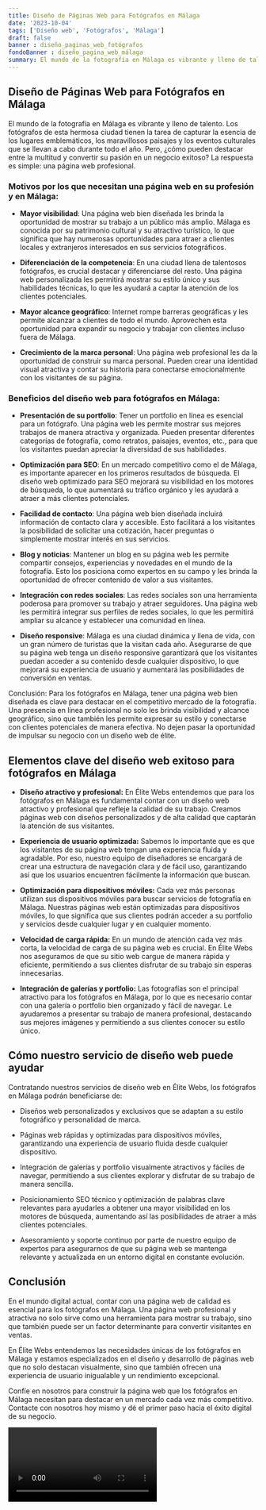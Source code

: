 ```yaml
---
title: Diseño de Páginas Web para Fotógrafos en Málaga
date: '2023-10-04'
tags: ['Diseño web', 'Fotógrafos', 'Málaga']
draft: false
banner : diseño_paginas_web_fotógrafos
fondoBanner : diseño_pagina_web_málaga
summary: El mundo de la fotografía en Málaga es vibrante y lleno de talento. Los fotógrafos de esta hermosa ciudad tienen la tarea de capturar la esencia de los lugares emblemáticos, los maravillosos paisajes y los eventos culturales que se llevan a cabo durante todo el año. Pero, ¿cómo pueden destacar entre la multitud y convertir su pasión en un negocio exitoso? La respuesta es simple una página web profesional.
---
```


## Diseño de Páginas Web para Fotógrafos en Málaga

El mundo de la fotografía en Málaga es vibrante y lleno de talento. Los fotógrafos de esta hermosa ciudad tienen la tarea de capturar la esencia de los lugares emblemáticos, los maravillosos paisajes y los eventos culturales que se llevan a cabo durante todo el año. Pero, ¿cómo pueden destacar entre la multitud y convertir su pasión en un negocio exitoso? La respuesta es simple: una página web profesional.

### Motivos por los que necesitan una página web en su profesión y en Málaga:

- **Mayor visibilidad**: Una página web bien diseñada les brinda la oportunidad de mostrar su trabajo a un público más amplio. Málaga es conocida por su patrimonio cultural y su atractivo turístico, lo que significa que hay numerosas oportunidades para atraer a clientes locales y extranjeros interesados en sus servicios fotográficos.

- **Diferenciación de la competencia**: En una ciudad llena de talentosos fotógrafos, es crucial destacar y diferenciarse del resto. Una página web personalizada les permitirá mostrar su estilo único y sus habilidades técnicas, lo que les ayudará a captar la atención de los clientes potenciales.

- **Mayor alcance geográfico**: Internet rompe barreras geográficas y les permite alcanzar a clientes de todo el mundo. Aprovechen esta oportunidad para expandir su negocio y trabajar con clientes incluso fuera de Málaga.

- **Crecimiento de la marca personal**: Una página web profesional les da la oportunidad de construir su marca personal. Pueden crear una identidad visual atractiva y contar su historia para conectarse emocionalmente con los visitantes de su página.

### Beneficios del diseño web para fotógrafos en Málaga:

- **Presentación de su portfolio**: Tener un portfolio en línea es esencial para un fotógrafo. Una página web les permite mostrar sus mejores trabajos de manera atractiva y organizada. Pueden presentar diferentes categorías de fotografía, como retratos, paisajes, eventos, etc., para que los visitantes puedan apreciar la diversidad de sus habilidades.

- **Optimización para SEO**: En un mercado competitivo como el de Málaga, es importante aparecer en los primeros resultados de búsqueda. El diseño web optimizado para SEO mejorará su visibilidad en los motores de búsqueda, lo que aumentará su tráfico orgánico y les ayudará a atraer a más clientes potenciales.

- **Facilidad de contacto**: Una página web bien diseñada incluirá información de contacto clara y accesible. Esto facilitará a los visitantes la posibilidad de solicitar una cotización, hacer preguntas o simplemente mostrar interés en sus servicios.

- **Blog y noticias**: Mantener un blog en su página web les permite compartir consejos, experiencias y novedades en el mundo de la fotografía. Esto los posiciona como expertos en su campo y les brinda la oportunidad de ofrecer contenido de valor a sus visitantes.

- **Integración con redes sociales**: Las redes sociales son una herramienta poderosa para promover su trabajo y atraer seguidores. Una página web les permitirá integrar sus perfiles de redes sociales, lo que les permitirá ampliar su alcance y establecer una comunidad en línea.

- **Diseño responsive**: Málaga es una ciudad dinámica y llena de vida, con un gran número de turistas que la visitan cada año. Asegurarse de que su página web tenga un diseño responsive garantizará que los visitantes puedan acceder a su contenido desde cualquier dispositivo, lo que mejorará su experiencia de usuario y aumentará las posibilidades de conversión en ventas.

Conclusión: Para los fotógrafos en Málaga, tener una página web bien diseñada es clave para destacar en el competitivo mercado de la fotografía. Una presencia en línea profesional no solo les brinda visibilidad y alcance geográfico, sino que también les permite expresar su estilo y conectarse con clientes potenciales de manera efectiva. No dejen pasar la oportunidad de impulsar su negocio con un diseño web de élite.

<GifSeo />

<Cta />

## Elementos clave del diseño web exitoso para fotógrafos en Málaga

- **Diseño atractivo y profesional:** En Élite Webs entendemos que para los fotógrafos en Málaga es fundamental contar con un diseño web atractivo y profesional que refleje la calidad de su trabajo. Creamos páginas web con diseños personalizados y de alta calidad que captarán la atención de sus visitantes.

- **Experiencia de usuario optimizada:** Sabemos lo importante que es que los visitantes de su página web tengan una experiencia fluida y agradable. Por eso, nuestro equipo de diseñadores se encargará de crear una estructura de navegación clara y de fácil uso, garantizando así que los usuarios encuentren fácilmente la información que buscan.

- **Optimización para dispositivos móviles:** Cada vez más personas utilizan sus dispositivos móviles para buscar servicios de fotografía en Málaga. Nuestras páginas web están optimizadas para dispositivos móviles, lo que significa que sus clientes podrán acceder a su portfolio y servicios desde cualquier lugar y en cualquier momento.

- **Velocidad de carga rápida:** En un mundo de atención cada vez más corta, la velocidad de carga de su página web es crucial. En Élite Webs nos aseguramos de que su sitio web cargue de manera rápida y eficiente, permitiendo a sus clientes disfrutar de su trabajo sin esperas innecesarias.

- **Integración de galerías y portfolio:** Las fotografías son el principal atractivo para los fotógrafos en Málaga, por lo que es necesario contar con una galería o portfolio bien organizado y fácil de navegar. Le ayudaremos a presentar su trabajo de manera profesional, destacando sus mejores imágenes y permitiendo a sus clientes conocer su estilo único.

## Cómo nuestro servicio de diseño web puede ayudar

Contratando nuestros servicios de diseño web en Élite Webs, los fotógrafos en Málaga podrán beneficiarse de:

- Diseños web personalizados y exclusivos que se adaptan a su estilo fotográfico y personalidad de marca.

- Páginas web rápidas y optimizadas para dispositivos móviles, garantizando una experiencia de usuario fluida desde cualquier dispositivo.

- Integración de galerías y portfolio visualmente atractivos y fáciles de navegar, permitiendo a sus clientes explorar y disfrutar de su trabajo de manera sencilla.

- Posicionamiento SEO técnico y optimización de palabras clave relevantes para ayudarles a obtener una mayor visibilidad en los motores de búsqueda, aumentando así las posibilidades de atraer a más clientes potenciales.

- Asesoramiento y soporte continuo por parte de nuestro equipo de expertos para asegurarnos de que su página web se mantenga relevante y actualizada en un entorno digital en constante evolución.

## Conclusión

En el mundo digital actual, contar con una página web de calidad es esencial para los fotógrafos en Málaga. Una página web profesional y atractiva no solo sirve como una herramienta para mostrar su trabajo, sino que también puede ser un factor determinante para convertir visitantes en ventas.

En Élite Webs entendemos las necesidades únicas de los fotógrafos en Málaga y estamos especializados en el diseño y desarrollo de páginas web que no solo destacan visualmente, sino que también ofrecen una experiencia de usuario inigualable y un rendimiento excepcional.

Confíe en nosotros para construir la página web que los fotógrafos en Málaga necesitan para destacar en un mercado cada vez más competitivo. Contacte con nosotros hoy mismo y dé el primer paso hacia el éxito digital de su negocio.

<Video />

<CtaBot job='Fotógrafos' city='Málaga'/>

<Gmaps query='Málaga+españa+maps' />